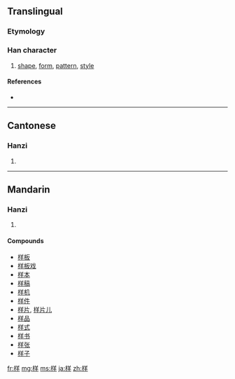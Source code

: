 {{also|樣|様}}
==Translingual==

===Etymology===
{{Han simp|樣|f=羕|t=羊}}

===Han character===
{{Han char|rn=75|rad=木|as=06|sn=10|four=|canj=木廿手 (DTQ)}}

# [[shape]], [[form]], [[pattern]], [[style]]

====References====
* {{Han ref|kx=0524.030|dkj=14742|hdz=21207.020|uh=6837|ud=26679}}

----

==Cantonese==

===Hanzi===
{{yue-hanzi|jyut=|y=yeung6|tra=樣}}

# {{defn|Cantonese}}

----

==Mandarin==

===Hanzi===
{{cmn-hanzi|tra=樣|pin=[[yáng]] ([[yang2]])|wg=yang<sup>2</sup>}}

# {{defn|Mandarin}}

====Compounds====
* [[样板]]
* [[样板戏]]
* [[样本]]
* [[样稿]]
* [[样机]]
* [[样件]]
* [[样片]], [[样片儿]]
* [[样品]]
* [[样式]]
* [[样书]]
* [[样张]]
* [[样子]]

[[fr:样]]
[[mg:样]]
[[ms:样]]
[[ja:样]]
[[zh:样]]